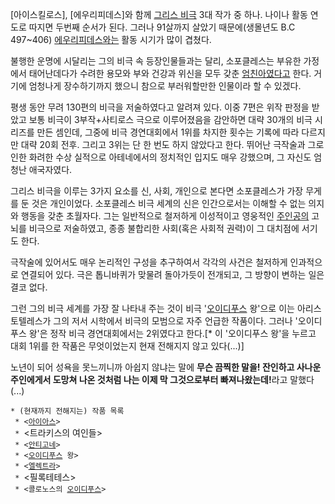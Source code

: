 [아이스킬로스], [에우리피데스]와 함께 [[그리스 비극]] 3대 작가 중 하나. 나이나 활동 연도로 따지면 두번째 순서가 된다. 그러나 91살까지 살았기 때문에(생몰년도 B.C 497~406) [[에우리피데스]]와는 활동 시기가 많이 겹쳤다.

불행한 운명에 시달리는 그의 비극 속 등장인물들과는 달리, 소포클레스는 부유한 가정에서 태어난데다가 수려한 용모와 부와 건강과 위신을 모두 갖춘 [[엄친아]]였다고 한다. 거기에 엄청나게 장수하기까지 했으니 참으로 부러워할만한 인물이라 할 수 있겠다.

평생 동안 무려 130편의 비극을 저술하였다고 알려져 있다. 이중 7편은 위작 판정을 받았고 보통 비극이 3부작+사티로스 극으로 이루어졌음을 감안하면 대략 30개의 비극 시리즈를 만든 셈인데, 그중에 비극 경연대회에서 1위를 차지한 횟수는 기록에 따라 다르지만 대략 20회 전후. 그리고 3위는 단 한 번도 하지 않았다고 한다. 뛰어난 극작술과 그로 인한 화려한 수상 실적으로 아테네에서의 정치적인 입지도 매우 강했으며, 그 자신도 엄청난 애국자였다.

그리스 비극을 이루는 3가지 요소를 신, 사회, 개인으로 본다면 소포클레스가 가장 무게를 둔 것은 개인이었다. 소포클레스 비극 세계의 신은 인간으로서는 이해할 수 없는 의지와 행동을 갖춘 초월자다. 그는 일반적으로 철저하게 이성적이고 영웅적인 [[주인공]]의 고뇌를 비극으로 저술하였고, 종종 불합리한 사회(혹은 사회적 권력)이 그 대치점에 서기도 한다.

극작술에 있어서도 매우 논리적인 구성을 추구하여서 각각의 사건은 철저하게 인과적으로 연결되어 있다. 극은 톱니바퀴가 맞물려 돌아가듯이 전개되고, 그 방향이 변하는 일은 결코 없다.

그런 그의 비극 세계를 가장 잘 나타내 주는 것이 비극 '[[오이디푸스]] 왕'으로 이는 아리스토텔레스가 그의 저서 시학에서 비극의 모범으로 자주 언급한 작품이다. 그러나 '오이디푸스 왕'은 정작 비극 경연대회에서는 2위였다고 한다.[* 이 '오이디푸스 왕'을 누르고 대회 1위를 한 작품은 무엇이었는지 현재 전해지지 않고 있다(...)]

노년이 되어 성욕을 못느끼니까 아쉽지 않냐는 말에 '''무슨 끔찍한 말을! 잔인하고 사나운 주인에게서 도망쳐 나온 것처럼 나는 이제 막 그것으로부터 빠져나왔는데!'''라고 말했다(...)

 * (현재까지 전해지는) 작품 목록
  * <[[아이아스]]>
  * <트라키스의 여인들>
  * <[[안티고네]]>
  * <[[오이디푸스]] 왕>
  * <[[엘렉트라]]>
  * <필록테테스>
  * <콜로노스의 [[오이디푸스]]>

